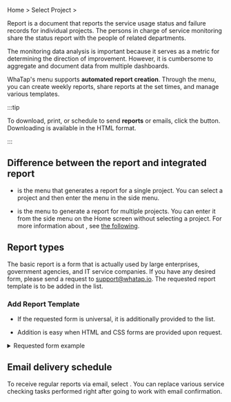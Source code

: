 Home > Select Project > <Cmdname sid="report" className="uitext" />

Report is a document that reports the service usage status and failure records for individual projects. The persons in charge of service monitoring share the status report with the people of related departments.

The monitoring data analysis is important because it serves as a metric for determining the direction of improvement. However, it is cumbersome to aggregate and document data from multiple dashboards.  

WhaTap's <Cmdname sid="report" className="uitext" /> menu supports **automated report creation**. Through the <Cmdname sid="report" className="uitext" /> menu, you can create weekly reports, share reports at the set times, and manage various templates.

:::tip

To download, print, or schedule to send **reports** or emails, click the button. Downloading is available in the HTML format.

:::

## Difference between the report and integrated report

- <Cmdname sid="report" className="uitext" /> is the menu that generates a report for a single project. You can select a project and then enter the <Cmdname sid="report" className="uitext" /> menu in the side menu.

- <Cmdname sid="integrated_report" className="uitext" /> is the menu to generate a report for multiple projects. You can enter it from the side menu on the Home screen without selecting a project. For more information about <Cmdname sid="integrated_report" className="uitext" />, see [the following](integrated-report).

## Report types

The basic report is a form that is actually used by large enterprises, government agencies, and IT service companies. If you have any desired form, please send a request to support@whatap.io. The requested report template is to be added in the <Cmdname sid="report" className="uitext" /> list.

### Add Report Template

- If the requested form is universal, it is additionally provided to the <Cmdname sid="report" className="uitext" /> list.

- Addition is easy when HTML and CSS forms are provided upon request.

<details>

<summary>Requested form example</summary>

When requesting an additional report form, it is recommended to attach the desired HTML and CSS forms as shown in the example. See the following example file for more details. 

- <a target="_blank" href={ require("/exp/custom-report-template-en.html.zip").default } download>Example file</a>: After downloading, unzip the <span class='api'>ZIP</span> format to see the example file in the <span class='api'>HTML</span> format. Instructions to CSS and HTML areas for customization are described in the comments in the file.

<iframe src="../exp/custom-report-template-en.html" height="1050px" width="100%" scrolling="no"></iframe>

</details>

## Email delivery schedule

To receive regular reports via email, select <Cmdname sid="set_up_emailing" className="uitext" />. You can replace various service checking tasks performed right after going to work with email confirmation.

<ImgLang img='report_mail.png' desc='report mail' />
